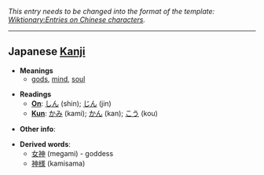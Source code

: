 ''This entry needs to be changed into the format of the template: [[Wiktionary:Entries on Chinese characters]].''
----

== Japanese [[Kanji]] ==                                          

*'''Meanings'''
**[[god]]s, [[mind]], [[soul]]

*'''Readings'''
**'''[[On]]''': [[しん]] (shin); [[じん]] (jin)
**'''[[Kun]]''': [[かみ]] (kami); [[かん]] (kan); [[こう]] (kou)

*'''Other info''':  

*'''Derived words''':
**[[女神]] (megami) - goddess
**[[神様]] (kamisama)